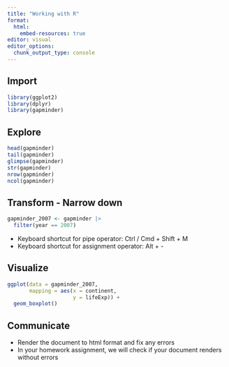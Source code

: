 ```yaml
---
title: "Working with R"
format:
  html:
    embed-resources: true
editor: visual
editor_options: 
  chunk_output_type: console
---
```


## Import

```r
library(ggplot2)
library(dplyr)
library(gapminder)
```

## Explore

```r
head(gapminder)
tail(gapminder)
glimpse(gapminder)
str(gapminder)
nrow(gapminder)
ncol(gapminder)
```

## Transform - Narrow down

```r
gapminder_2007 <- gapminder |> 
  filter(year == 2007)
```

-   Keyboard shortcut for pipe operator: Ctrl / Cmd + Shift + M
-   Keyboard shortcut for assignment operator: Alt + -

## Visualize

```r
ggplot(data = gapminder_2007,
       mapping = aes(x = continent,
                     y = lifeExp)) +
  geom_boxplot()
```

## Communicate

-   Render the document to html format and fix any errors
-   In your homework assignment, we will check if your document renders without errors
